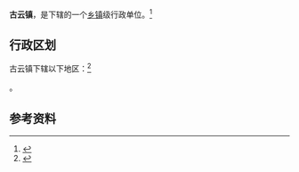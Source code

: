 {{中国乡级行政区|37/15/22/106/000}}

'''古云镇'''，是{{PRC admin/fullname|37/15/22/106/000|3}}下辖的一个[[乡镇|乡镇]]级行政单位。<ref>{{PRC admin/ref sgc|{{PRC admin/parent|37/15/22/106/000}}}}</ref>

== 行政区划 ==

古云镇下辖以下地区：<ref>{{PRC admin/ref sgc|37/15/22/106/000}}</ref>

{{PRC admin/children|37/15/22/106/000}}。

== 参考资料 ==

{{reflist}}

{{行政区划小作品}}
{{PRC admin/navcat|37/15/22/106/000}}